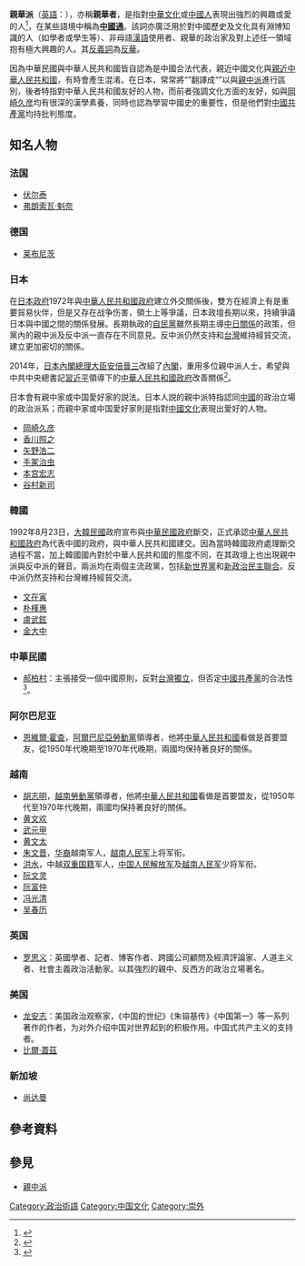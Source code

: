 {{Otheruses|subject=對中華文化感興趣的人|other=對[[中華人民共和國|中華人民共和國]]友好的人|親中派}}
'''親華派'''（[[英語|英語]]：{{lang|en|'''Sinophile'''}}），亦稱'''親華者'''，是指對[[中華文化|中華文化]]或[[中國人|中國人]]表現出強烈的興趣或愛的人<ref>{{Cite web |url=http://www.thefreedictionary.com/Sinophile |title=The Free Dictionary.com |accessdate=2013-08-30 |archive-date=2019-05-11 |archive-url=https://web.archive.org/web/20190511043116/https://www.thefreedictionary.com/Sinophile |dead-url=no }}</ref>，在某些語境中稱為'''[[中國通|中國通]]'''。該詞亦廣泛用於對中國歷史及文化具有淵博知識的人（如學者或學生等）、非母語[[漢語|漢語]]使用者、親華的政治家及對上述任一領域抱有極大興趣的人。其[[反義詞|反義詞]]為[[反華|反華]]。

因為中華民國與中華人民共和國皆自認為是中國合法代表，親近中國文化與[[親中派|親近中華人民共和國]]，有時會產生混淆。在日本，常常將“{{lang|en|Sinophile}}”翻譯成“{{lang|ja|中国愛好家}}”以與[[親中派|親中派]]進行區別，後者特指對中華人民共和國友好的人物，而前者強調文化方面的友好，如{{link-ja|渡部昇一|渡部昇一}}與[[岡崎久彦|岡崎久彦]]均有很深的漢學素養，同時也認為學習中國史的重要性，但是他們對[[中國共產黨|中國共產黨]]均持批判態度。

== 知名人物 ==
===法国===
*[[伏尔泰|伏尔泰]]
*[[弗朗索瓦·魁奈|弗朗索瓦·魁奈]]
===德国===
*[[莱布尼茨|莱布尼茨]]

=== 日本 ===

在[[日本政府|日本政府]]1972年與[[中華人民共和國政府|中華人民共和國政府]]建立外交關係後，雙方在經濟上有是重要貿易伙伴，但是又存在战争伤害，領土上等爭議，日本政壇長期以來，持續爭議日本與中國之間的關係發展。長期執政的[[自由民主黨_(日本)|自民黨]]雖然長期主導[[中日關係|中日關係]]的政策，但黨內的親中派及反中派一直存在不同意見。反中派仍然支持和[[台灣|台灣]]維持經貿交流，建立更加密切的關係。

2014年，[[日本內閣總理大臣|日本內閣總理大臣]][[安倍晉三|安倍晉三]]改組了[[第3次安倍內閣|內閣]]，重用多位親中派人士，希望與中共中央總書記[[習近平|習近平]]領導下的[[中華人民共和國政府|中華人民共和國政府]]改善關係<ref>{{cite news|author=林翠儀|title=安倍重用親中派 改善日中關係？|url=https://tw.news.yahoo.com/%E5%AE%89%E5%80%8D%E9%87%8D%E7%94%A8%E8%A6%AA%E4%B8%AD%E6%B4%BE-%E6%94%B9%E5%96%84%E6%97%A5%E4%B8%AD%E9%97%9C%E4%BF%82-221040377.html|newspaper=自由時報|date=2014-09-08|deadurl=yes|archiveurl=https://web.archive.org/web/20150419084510/https://tw.news.yahoo.com/%E5%AE%89%E5%80%8D%E9%87%8D%E7%94%A8%E8%A6%AA%E4%B8%AD%E6%B4%BE-%E6%94%B9%E5%96%84%E6%97%A5%E4%B8%AD%E9%97%9C%E4%BF%82-221040377.html|archivedate=2015-04-19|accessdate=2018-12-14}}</ref>。

日本會有親中家或中国愛好家的説法。日本人説的親中派特指認同[[中國|中國]]的政治立場的政治派系；而親中家或中国愛好家則是指對[[中國文化|中國文化]]表現出愛好的人物。

*[[岡崎久彦|岡崎久彦]]
*[[香川照之|香川照之]]
*[[矢野浩二|矢野浩二]]
*[[手冢治虫|手冢治虫]]
*[[本宫宏志|本宫宏志]]
*[[谷村新司|谷村新司]]

=== 韓國 ===

1992年8月23日，[[大韓民國|大韓民國]]政府宣布與[[中華民國政府|中華民國政府]]斷交，正式承認[[中華人民共和國政府|中華人民共和國政府]]為代表中國的政府，與中華人民共和國建交。因為當時韓國政府處理斷交過程不當，加上韓國國內對於中華人民共和國的態度不同，在其政壇上也出現親中派與反中派的聲音。兩派均在兩個主流政黨，包括[[新世界黨|新世界黨]]和[[新政治民主聯合|新政治民主聯合]]。反中派仍然支持和台灣維持經貿交流。

*[[文在寅|文在寅]]
*[[朴槿惠|朴槿惠]]
*[[盧武鉉|盧武鉉]]
*[[金大中|金大中]]

=== 中華民國 ===
*[[郝柏村|郝柏村]]：主張接受一個中國原則，反對[[台灣獨立|台灣獨立]]，但否定[[反中共|中國共產黨]]的合法性<ref>{{cite news|author=|title=強調親中不代表親共　郝柏村：台灣宣布獨立會有戰爭|url=http://www.ettoday.net/news/20141209/436405.htm|newspaper=ETToday|date=2014-12-09|accessdate=2018-12-14|archive-date=2019-05-22|archive-url=https://web.archive.org/web/20190522205822/https://www.ettoday.net/news/20141209/436405.htm|dead-url=no}}</ref>。

===阿尔巴尼亚===
*[[恩維爾·霍查|恩維爾·霍查]]，[[阿爾巴尼亞勞動黨|阿爾巴尼亞勞動黨]]領導者，他將[[中華人民共和國|中華人民共和國]]看做是首要盟友，從1950年代晚期至1970年代晚期，兩國均保持著良好的關係。

===越南===
*[[胡志明|胡志明]]，[[越南勞動黨|越南勞動黨]]領導者，他將[[中華人民共和國|中華人民共和國]]看做是首要盟友，從1950年代至1970年代晚期，兩國均保持著良好的關係。
*[[黄文欢|黄文欢]]
*[[武元甲|武元甲]]
*[[黄文太|黄文太]]
*[[朱文晋|朱文晋]]，[[华裔|华裔]]越南军人，[[越南人民军|越南人民军]]上将军衔。
*[[洪水_(军事将领)|洪水]]，中越[[双重国籍|双重国籍]]军人，[[中国人民解放军|中国人民解放军]]及[[越南人民军|越南人民军]]少将军衔。
*[[阮文灵|阮文灵]]
*[[阮富仲|阮富仲]]
*[[冯光清|冯光清]]
*[[吴春历|吴春历]]

===英国===
*[[罗思义|罗思义]]：英國學者、記者、博客作者、跨國公司顧問及經濟評論家、人道主义者、社會主義政治活動家。以其強烈的親中、反西方的政治立場著名。

===美国===
*[[龙安志|龙安志]]：美国政治观察家，《中国的世纪》《朱镕基传》《中国第一》等一系列著作的作者，为对外介绍中国对世界起到的积极作用。中国式共产主义的支持者。
*[[比爾·蓋茲|比爾·蓋茲]]

===新加坡===
*[[尚达曼|尚达曼]]

==參考資料==
<references/>

==參見==
*[[親中派|親中派]]

[[Category:政治術語|Category:政治術語]]
[[Category:中国文化|Category:中国文化]]
[[Category:崇外|Category:崇外]]